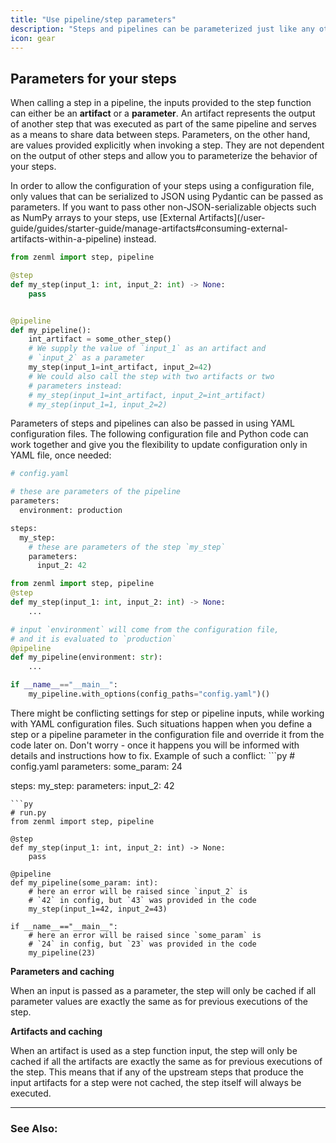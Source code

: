 ```yaml
---
title: "Use pipeline/step parameters"
description: "Steps and pipelines can be parameterized just like any other python function that you are familiar with."
icon: gear
---
```


## Parameters for your steps

When calling a step in a pipeline, the inputs provided to the step function can either be an **artifact** or a **parameter**. An artifact represents the output of another step that was executed as part of the same pipeline and serves as a means to share data between steps. Parameters, on the other hand, are values provided explicitly when invoking a step. They are not dependent on the output of other steps and allow you to parameterize the behavior of your steps.

<Note>
    In order to allow the configuration of your steps using a configuration file, only values that can be serialized to JSON using Pydantic can be passed as parameters. If you want to pass other non-JSON-serializable objects such as NumPy arrays to your steps, use [External Artifacts](/user-guide/guides/starter-guide/manage-artifacts#consuming-external-artifacts-within-a-pipeline) instead.
</Note>

```py
from zenml import step, pipeline

@step
def my_step(input_1: int, input_2: int) -> None:
    pass


@pipeline
def my_pipeline():
    int_artifact = some_other_step()
    # We supply the value of `input_1` as an artifact and
    # `input_2` as a parameter
    my_step(input_1=int_artifact, input_2=42)
    # We could also call the step with two artifacts or two
    # parameters instead:
    # my_step(input_1=int_artifact, input_2=int_artifact)
    # my_step(input_1=1, input_2=2)
```

Parameters of steps and pipelines can also be passed in using YAML configuration files. The following configuration file and Python code can work together and give you the flexibility to update configuration only in YAML file, once needed:


```py
# config.yaml

# these are parameters of the pipeline
parameters:
  environment: production

steps:
  my_step:
    # these are parameters of the step `my_step`
    parameters:
      input_2: 42
```

```py
from zenml import step, pipeline
@step
def my_step(input_1: int, input_2: int) -> None:
    ...

# input `environment` will come from the configuration file,
# and it is evaluated to `production`
@pipeline
def my_pipeline(environment: str):
    ...

if __name__=="__main__":
    my_pipeline.with_options(config_paths="config.yaml")()
```

<Note>
    There might be conflicting settings for step or pipeline inputs, while working with YAML configuration files. Such situations happen when you define a step or a pipeline parameter in the configuration file and override it from the code later on. Don't worry - once it happens you will be informed with details and instructions how to fix. Example of such a conflict:
```py
# config.yaml
parameters:
    some_param: 24

steps:
  my_step:
    parameters:
      input_2: 42
```
```py
# run.py
from zenml import step, pipeline

@step
def my_step(input_1: int, input_2: int) -> None:
    pass

@pipeline
def my_pipeline(some_param: int):
    # here an error will be raised since `input_2` is
    # `42` in config, but `43` was provided in the code
    my_step(input_1=42, input_2=43)

if __name__=="__main__":
    # here an error will be raised since `some_param` is
    # `24` in config, but `23` was provided in the code
    my_pipeline(23)
```
</Note>


**Parameters and caching**

When an input is passed as a parameter, the step will only be cached if all parameter values are exactly the same as for previous executions of the step.

**Artifacts and caching**

When an artifact is used as a step function input, the step will only be cached if all the artifacts are exactly the same as for previous executions of the step. This means that if any of the upstream steps that produce the input artifacts for a step were not cached, the step itself will always be executed.

---

### See Also:


<CardGroup cols={2}>
<Card title="Use configuration files to set parameters" icon="gear" href="/versions/0.66.0/how-to/build-pipelines/use-pipeline-step-parameters" horizontal />
<Card title="How caching works and how to control it" icon="database" href="/versions/0.66.0/how-to/build-pipelines/control-caching-behavior" horizontal /> </CardGroup>
